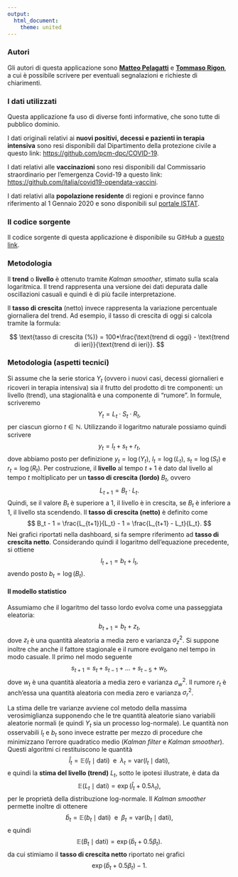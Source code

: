 ```yaml
---
output: 
  html_document: 
    theme: united
---
```


### Autori

Gli autori di questa applicazione sono <a href='https://www.unimib.it/matteo-maria-pelagatti'><b>Matteo Pelagatti</b></a> e <a href='https://tommasorigon.github.io'><b>Tommaso Rigon</b></a>, a cui è possibile scrivere per eventuali segnalazioni e richieste di chiarimenti.

### I dati utilizzati

Questa applicazione fa uso di diverse fonti informative, che sono tutte di pubblico dominio. 

I dati originali relativi ai **nuovi positivi, decessi e pazienti in terapia intensiva** sono resi disponibili dal Dipartimento della protezione civile a questo link: [https://github.com/pcm-dpc/COVID-19](https://github.com/pcm-dpc/COVID-19). 

I dati relativi alle **vaccinazioni** sono resi disponibili dal Commissario straordinario per l'emergenza Covid-19 a questo link: <a href='https://github.com/italia/covid19-opendata-vaccini'>https://github.com/italia/covid19-opendata-vaccini</a>. 

I dati relativi alla **popolazione residente** di regioni e province fanno riferimento al 1 Gennaio 2020 e sono disponibili sul [portale ISTAT](http://dati.istat.it/Index.aspx?QueryId=42869).


### Il codice sorgente

Il codice sorgente di questa applicazione è disponibile su GitHub a [questo link](https://github.com/tommasorigon/covid19).

### Metodologia

Il **trend** o **livello** è ottenuto tramite *Kalman smoother*, stimato sulla scala logaritmica. Il trend rappresenta una versione dei dati depurata dalle oscillazioni casuali e quindi è di più facile interpretazione. 

Il **tasso di crescita** (netto) invece rappresenta la variazione percentuale giornaliera del trend. Ad esempio, il tasso di crescita di oggi si calcola tramite la formula: 

$$
\text{tasso di crescita (%)} = 100*\frac{\text{trend di oggi} - \text{trend di ieri}}{\text{trend di ieri}}.
$$

### Metodologia (aspetti tecnici)

Si assume che la serie storica $Y_t$ (ovvero i nuovi casi, decessi giornalieri e ricoveri in terapia intensiva) sia il frutto del prodotto di tre componenti: un livello (trend), una stagionalità e una componente di "rumore". In formule, scriveremo
$$
  Y_t = L_t \cdot S_t \cdot R_t,
$$
per ciascun giorno $t \in \mathbb{N}$. Utilizzando il logaritmo naturale possiamo quindi scrivere
$$
  y_t = l_t + s_t + r_t,
$$
dove abbiamo posto per definizione $y_t = \log(Y_t)$, $l_t = \log(L_t)$, $s_t = \log(S_t)$ e $r_t = \log(R_t)$. Per costruzione, il **livello** al tempo $t+1$ è dato dal livello al tempo $t$ moltiplicato per un **tasso di crescita (lordo)** $B_t$, ovvero
$$
  L_{t+1} = B_t \cdot L_{t}.
$$
Quindi, se il valore $B_t$ è superiore a 1, il livello è in crescita, se $B_t$ è inferiore a 1, il livello sta scendendo. Il **tasso di crescita (netto)** è definito come 
$$
  B_t - 1 = \frac{L_{t+1}}{L_t} - 1 = \frac{L_{t+1} - L_t}{L_t}.
$$
Nei grafici riportati nella dashboard, si fa sempre riferimento ad **tasso di crescita netto**. Considerando quindi il logaritmo dell'equazione precedente, si ottiene
$$
  l_{t+1} = b_t + l_t,
$$
avendo posto $b_t = \log(B_t)$. 
<!-- Si noti che in un intorno di 1, per la linearità del logaritmo si ha che $b_t \approx B_t - 1$. Nei grafici riportati nella dashboard, faremo riferimento al tasso di crescita netto $b_t$.  -->

#### Il modello statistico

Assumiamo che il logaritmo del tasso lordo evolva come una passeggiata eleatoria:
$$
  b_{t+1} = b_t + z_t,
$$
dove $z_t$ è una quantità aleatoria a media zero e varianza $\sigma_z^2$. Si suppone inoltre che anche il fattore stagionale e il rumore evolgano nel tempo in modo casuale. Il primo nel modo seguente
$$
  s_{t+1} = s_{t} + s_{t-1} + \ldots + s_{t-5} + w_t,
$$
dove $w_t$ è una quantità aleatoria a media zero e varianza $\sigma_w^2$. Il rumore $r_t$ è anch'essa una quantità aleatoria con media zero e varianza $\sigma_r^2$.

La stima delle tre varianze avviene col metodo della massima verosimiglianza supponendo che le tre quantità aleatorie siano variabili aleatorie normali (e quindi $Y_t$ sia un processo log-normale). Le quantità non osservabili $l_t$ e $b_t$ sono invece estratte per mezzo di procedure che minimizzano l'errore quadratico medio (*Kalman filter* e *Kalman smoother*). Questi algoritmi ci restituiscono le quantità
$$
  \hat{l}_t = \mathbb{E}\left( l_t \mid \text{dati} \right) \;\text{ e }\;
  \lambda_t = \text{var}\left( l_t \mid \text{dati} \right),
$$
e quindi la **stima del livello (trend)** $L_t$, sotto le ipotesi illustrate, è data da
$$
  \mathbb{E}\left( L_t \mid \text{dati} \right) = \exp(\hat{l}_t + 0.5\lambda_t),
$$
per le proprietà della distribuzione log-normale. Il *Kalman smoother* permette inoltre di ottenere
$$
  \hat{b}_t = \mathbb{E}\left( b_t \mid \text{dati} \right) \;\text{ e }\;
  \beta_t = \text{var}\left( b_t \mid \text{dati} \right),
$$
e quindi
$$
  \mathbb{E}\left( B_t \mid \text{dati} \right) = \exp(\hat{b}_t + 0.5\beta_t).
$$
da cui stimiamo il **tasso di crescita netto** riportato nei grafici
$$
  \exp(\hat{b}_t + 0.5\beta_t) - 1.
$$